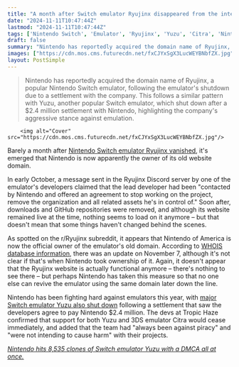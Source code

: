 ```yaml
---
title: "A month after Switch emulator Ryujinx disappeared from the internet, Nintendo has seemingly taken ownership of its website"
date: "2024-11-11T10:47:44Z"
lastmod: "2024-11-11T10:47:44Z"
tags: ['Nintendo Switch', 'Emulator', 'Ryujinx', 'Yuzu', 'Citra', 'Nintendo', 'Gaming Law', 'Piracy', 'DMCA']
draft: false
summary: "Nintendo has reportedly acquired the domain name of Ryujinx, a popular Nintendo Switch emulator, following the emulator's shutdown due to a settlement with the company. This follows a similar pattern with Yuzu, another popular Switch emulator, which shut down after a $2.4 million settlement with Nintendo, highlighting the company's aggressive stance against emulation."
images: ["https://cdn.mos.cms.futurecdn.net/fxCJYxSgX3LucWEYBNbfZX.jpg"]
layout: PostSimple
---
```

> Nintendo has reportedly acquired the domain name of Ryujinx, a popular Nintendo Switch emulator, following the emulator's shutdown due to a settlement with the company. This follows a similar pattern with Yuzu, another popular Switch emulator, which shut down after a $2.4 million settlement with Nintendo, highlighting the company's aggressive stance against emulation.


        <img alt="Cover" src="https://cdn.mos.cms.futurecdn.net/fxCJYxSgX3LucWEYBNbfZX.jpg"/>
        
Barely a month after [<u>Nintendo Switch emulator Ryujinx vanished</u>](https://www.gamesradar.com/platforms/nintendo-switch/following-yet-more-zelda-leaks-switch-emulator-ryujinx-has-disappeared-after-nintendo-reportedly-offered-an-agreement-to-stop-working-on-the-project/), it's emerged that Nintendo is now apparently the owner of its old website domain.

In early October, a message sent in the Ryujinx Discord server by one of the emulator's developers claimed that the lead developer had been "contacted by Nintendo and offered an agreement to stop working on the project, remove the organization and all related assets he's in control of." Soon after, downloads and GitHub repositories were removed, and although its website remained live at the time, nothing seems to load on it anymore – but that doesn't mean that some things haven't changed behind the scenes. 

As spotted on the r/Ryujinx subreddit, it appears that Nintendo of America is now the official owner of the emulator's old domain. According to [WHOIS database information](https://www.whois.com/whois/ryujinx.org), there was an update on November 7, although it's not clear if that's when Nintendo took ownership of it. Again, it doesn't appear that the Ryujinx website is actually functional anymore – there's nothing to see there – but perhaps Nintendo has taken this measure so that no one else can revive the emulator using the same domain later down the line.

Nintendo has been fighting hard against emulators this year, with [major Switch emulator Yuzu also shut down](https://www.gamesradar.com/with-yuzu-agreeing-to-pay-nintendo-a-dollar24-million-settlement-the-switch-emulators-future-looks-bleak/) following a settlement that saw the developers agree to pay Nintendo $2.4 million. The devs at Tropic Haze confirmed that support for both Yuzu and 3DS emulator Citra would cease immediately, and added that the team had "always been against piracy" and "were not intending to cause harm" with their projects.

[<em>Nintendo hits 8,535 clones of Switch emulator Yuzu with a DMCA all at once.</em>](https://www.gamesradar.com/platforms/nintendo/nintendo-hits-8535-clones-of-switch-emulator-yuzu-with-a-dmca-all-at-once/)
        
